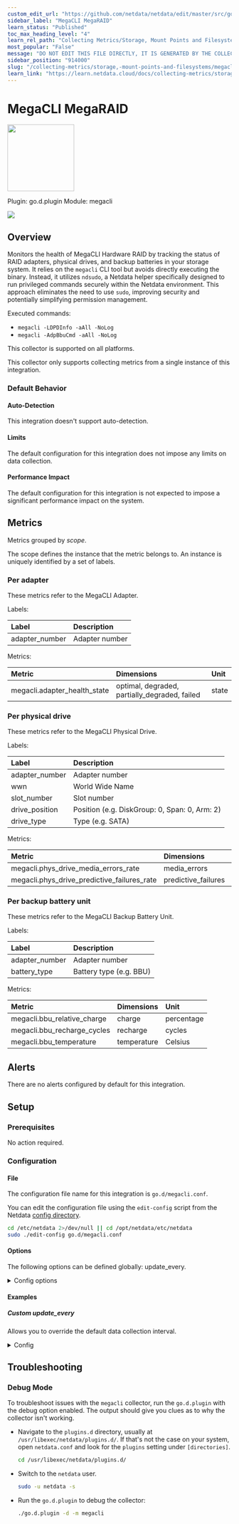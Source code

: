 ```yaml
---
custom_edit_url: "https://github.com/netdata/netdata/edit/master/src/go/collectors/go.d.plugin/modules/megacli/metadata.yaml"
sidebar_label: "MegaCLI MegaRAID"
learn_status: "Published"
toc_max_heading_level: "4"
learn_rel_path: "Collecting Metrics/Storage, Mount Points and Filesystems"
most_popular: "False"
message: "DO NOT EDIT THIS FILE DIRECTLY, IT IS GENERATED BY THE COLLECTOR'S metadata.yaml FILE"
sidebar_position: "914000"
slug: "/collecting-metrics/storage,-mount-points-and-filesystems/megacli-megaraid"
learn_link: "https://learn.netdata.cloud/docs/collecting-metrics/storage,-mount-points-and-filesystems/megacli-megaraid"
---
```



# MegaCLI MegaRAID


<img src="https://netdata.cloud/img/hard-drive.svg" width="150"/>


Plugin: go.d.plugin
Module: megacli

<img src="https://img.shields.io/badge/maintained%20by-Netdata-%2300ab44" />

## Overview

Monitors the health of MegaCLI Hardware RAID by tracking the status of RAID adapters, physical drives, and backup batteries in your storage system.
It relies on the `megacli` CLI tool but avoids directly executing the binary.
Instead, it utilizes `ndsudo`, a Netdata helper specifically designed to run privileged commands securely within the Netdata environment.
This approach eliminates the need to use `sudo`, improving security and potentially simplifying permission management.

Executed commands:
-  `megacli -LDPDInfo -aAll -NoLog`
-  `megacli -AdpBbuCmd -aAll -NoLog`




This collector is supported on all platforms.

This collector only supports collecting metrics from a single instance of this integration.


### Default Behavior

#### Auto-Detection

This integration doesn't support auto-detection.

#### Limits

The default configuration for this integration does not impose any limits on data collection.

#### Performance Impact

The default configuration for this integration is not expected to impose a significant performance impact on the system.


## Metrics

Metrics grouped by *scope*.

The scope defines the instance that the metric belongs to. An instance is uniquely identified by a set of labels.



### Per adapter

These metrics refer to the MegaCLI Adapter.

Labels:

| Label      | Description     |
|:-----------|:----------------|
| adapter_number | Adapter number |

Metrics:

| Metric | Dimensions | Unit |
|:------|:----------|:----|
| megacli.adapter_health_state | optimal, degraded, partially_degraded, failed | state |

### Per physical drive

These metrics refer to the MegaCLI Physical Drive.

Labels:

| Label      | Description     |
|:-----------|:----------------|
| adapter_number | Adapter number |
| wwn | World Wide Name |
| slot_number | Slot number |
| drive_position | Position (e.g. DiskGroup: 0, Span: 0, Arm: 2) |
| drive_type | Type (e.g. SATA) |

Metrics:

| Metric | Dimensions | Unit |
|:------|:----------|:----|
| megacli.phys_drive_media_errors_rate | media_errors | errors/s |
| megacli.phys_drive_predictive_failures_rate | predictive_failures | failures/s |

### Per backup battery unit

These metrics refer to the MegaCLI Backup Battery Unit.

Labels:

| Label      | Description     |
|:-----------|:----------------|
| adapter_number | Adapter number |
| battery_type | Battery type (e.g. BBU) |

Metrics:

| Metric | Dimensions | Unit |
|:------|:----------|:----|
| megacli.bbu_relative_charge | charge | percentage |
| megacli.bbu_recharge_cycles | recharge | cycles |
| megacli.bbu_temperature | temperature | Celsius |



## Alerts

There are no alerts configured by default for this integration.


## Setup

### Prerequisites

No action required.

### Configuration

#### File

The configuration file name for this integration is `go.d/megacli.conf`.


You can edit the configuration file using the `edit-config` script from the
Netdata [config directory](/docs/netdata-agent/configuration#the-netdata-config-directory).

```bash
cd /etc/netdata 2>/dev/null || cd /opt/netdata/etc/netdata
sudo ./edit-config go.d/megacli.conf
```
#### Options

The following options can be defined globally: update_every.


<details><summary>Config options</summary>

| Name | Description | Default | Required |
|:----|:-----------|:-------|:--------:|
| update_every | Data collection frequency. | 10 | no |
| timeout | megacli binary execution timeout. | 2 | no |

</details>

#### Examples

##### Custom update_every

Allows you to override the default data collection interval.

<details><summary>Config</summary>

```yaml
jobs:
  - name: megacli
    update_every: 5  # Collect MegaCli Hardware RAID statistics every 5 seconds

```
</details>



## Troubleshooting

### Debug Mode

To troubleshoot issues with the `megacli` collector, run the `go.d.plugin` with the debug option enabled. The output
should give you clues as to why the collector isn't working.

- Navigate to the `plugins.d` directory, usually at `/usr/libexec/netdata/plugins.d/`. If that's not the case on
  your system, open `netdata.conf` and look for the `plugins` setting under `[directories]`.

  ```bash
  cd /usr/libexec/netdata/plugins.d/
  ```

- Switch to the `netdata` user.

  ```bash
  sudo -u netdata -s
  ```

- Run the `go.d.plugin` to debug the collector:

  ```bash
  ./go.d.plugin -d -m megacli
  ```


